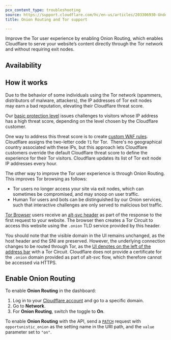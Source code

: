 ```yaml
---
pcx_content_type: troubleshooting
source: https://support.cloudflare.com/hc/en-us/articles/203306930-Understanding-Cloudflare-Tor-support-and-Onion-Routing
title: Onion Routing and Tor support

---
```



Improve the Tor user experience by enabling Onion Routing, which enables Cloudflare to serve your website’s content directly through the Tor network and without requiring exit nodes.

## Availability

<FeatureTable id="network.onion_routing" />

## How it works

Due to the behavior of some individuals using the Tor network (spammers, distributors of malware, attackers), the IP addresses of Tor exit nodes may earn a bad reputation, elevating their Cloudflare threat score.

Our [basic protection level](/waf/tools/security-level/) issues challenges to visitors whose IP address has a high threat score, depending on the level chosen by the Cloudflare customer.

One way to address this threat score is to create [custom WAF rules](/waf/custom-rules/). Cloudflare assigns the two-letter code `T1` for Tor.  There's no geographical country associated with these IPs, but this approach lets Cloudflare customers override the default Cloudflare threat score to define the experience for their Tor visitors. Cloudflare updates its list of Tor exit node IP addresses every hour.

The other way to improve the Tor user experience is through Onion Routing. This improves Tor browsing as follows:

* Tor users no longer access your site via exit nodes, which can sometimes be compromised, and may snoop on user traffic.
* Human Tor users and bots can be distinguished by our Onion services, such that interactive challenges are only served to malicious bot traffic. 

[Tor Browser](https://tb-manual.torproject.org/about/) users receive an [alt-svc header](https://httpwg.org/specs/rfc7838.html#alt-svc) as part of the response to the first request to your website. The browser then creates a Tor Circuit to access this website using the `.onion` TLD service provided by this header.

You should note that the visible domain in the UI remains unchanged, as the host header and the SNI are preserved. However, the underlying connection changes to be routed through Tor, as the [UI denotes on the left of the address bar](https://tb-manual.torproject.org/managing-identities/#managing-identities) with a Tor Circuit. Cloudflare does not provide a certificate for the `.onion` domain provided as part of alt-svc flow, which therefore cannot be accessed via HTTPS.

## Enable Onion Routing

<Tabs> <TabItem label="Dashboard">

To enable **Onion Routing** in the dashboard:

1. Log in to your [Cloudflare account](https://dash.cloudflare.com) and go to a specific domain.
2. Go to **Network**.
3. For **Onion Routing**, switch the toggle to **On**.

</TabItem> <TabItem label="API">

To enable **Onion Routing** with the API, send a [`PATCH`](/api/operations/zone-settings-edit-single-setting) request with `opportunistic_onion` as the setting name in the URI path, and the `value` parameter set to `"on"`.

</TabItem> </Tabs>

